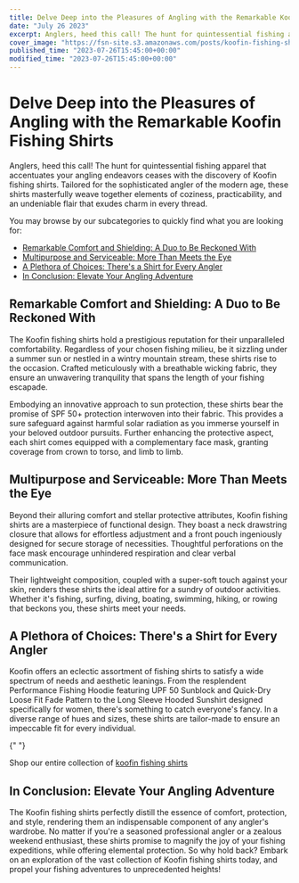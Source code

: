```yaml
---
title: Delve Deep into the Pleasures of Angling with the Remarkable Koofin Fishing Shirts
date: "July 26 2023"
excerpt: Anglers, heed this call! The hunt for quintessential fishing apparel that accentuates your angling endeavors
cover_image: "https://fsn-site.s3.amazonaws.com/posts/koofin-fishing-shirts.jpg"
published_time: "2023-07-26T15:45:00+00:00"
modified_time: "2023-07-26T15:45:00+00:00"
---
```


<Breadcrumb />

# Delve Deep into the Pleasures of Angling with the Remarkable Koofin Fishing Shirts

Anglers, heed this call! The hunt for quintessential fishing apparel that accentuates your angling endeavors ceases with the discovery of Koofin fishing shirts. Tailored for the sophisticated angler of the modern age, these shirts masterfully weave together elements of coziness, practicability, and an undeniable flair that exudes charm in every thread.

You may browse by our subcategories to quickly find what you are looking for:

- [Remarkable Comfort and Shielding: A Duo to Be Reckoned With](#Shielding "Remarkable Comfort and Shielding: A Duo to Be Reckoned With")
- [Multipurpose and Serviceable: More Than Meets the Eye](#Multipurpose "Multipurpose and Serviceable: More Than Meets the Eye")
- [A Plethora of Choices: There's a Shirt for Every Angler](#Plethora "A Plethora of Choices: There's a Shirt for Every Angler")
- [In Conclusion: Elevate Your Angling Adventure](#Conclusion "In Conclusion: Elevate Your Angling Adventure")

## <a name="Shielding">Remarkable Comfort and Shielding: A Duo to Be Reckoned With</a>

The Koofin fishing shirts hold a prestigious reputation for their unparalleled comfortability. Regardless of your chosen fishing milieu, be it sizzling under a summer sun or nestled in a wintry mountain stream, these shirts rise to the occasion. Crafted meticulously with a breathable wicking fabric, they ensure an unwavering tranquility that spans the length of your fishing escapade.

Embodying an innovative approach to sun protection, these shirts bear the promise of SPF 50+ protection interwoven into their fabric. This provides a sure safeguard against harmful solar radiation as you immerse yourself in your beloved outdoor pursuits. Further enhancing the protective aspect, each shirt comes equipped with a complementary face mask, granting coverage from crown to torso, and limb to limb.

## <a name="Multipurpose">Multipurpose and Serviceable: More Than Meets the Eye</a>

Beyond their alluring comfort and stellar protective attributes, Koofin fishing shirts are a masterpiece of functional design. They boast a neck drawstring closure that allows for effortless adjustment and a front pouch ingeniously designed for secure storage of necessities. Thoughtful perforations on the face mask encourage unhindered respiration and clear verbal communication.

Their lightweight composition, coupled with a super-soft touch against your skin, renders these shirts the ideal attire for a sundry of outdoor activities. Whether it's fishing, surfing, diving, boating, swimming, hiking, or rowing that beckons you, these shirts meet your needs.

## <a name="Plethora">A Plethora of Choices: There's a Shirt for Every Angler</a>

Koofin offers an eclectic assortment of fishing shirts to satisfy a wide spectrum of needs and aesthetic leanings. From the resplendent Performance Fishing Hoodie featuring UPF 50 Sunblock and Quick-Dry Loose Fit Fade Pattern to the Long Sleeve Hooded Sunshirt designed specifically for women, there's something to catch everyone's fancy. In a diverse range of hues and sizes, these shirts are tailor-made to ensure an impeccable fit for every individual.

<ProductsByCategory category="fishing-shirts-koofin" />{" "}

Shop our entire collection of [koofin fishing shirts](/product-category/fishing-shirts-koofin/ "koofin fishing shirts")

## <a name="Conclusion">In Conclusion: Elevate Your Angling Adventure</a>

The Koofin fishing shirts perfectly distill the essence of comfort, protection, and style, rendering them an indispensable component of any angler's wardrobe. No matter if you're a seasoned professional angler or a zealous weekend enthusiast, these shirts promise to magnify the joy of your fishing expeditions, while offering elemental protection. So why hold back? Embark on an exploration of the vast collection of Koofin fishing shirts today, and propel your fishing adventures to unprecedented heights!
